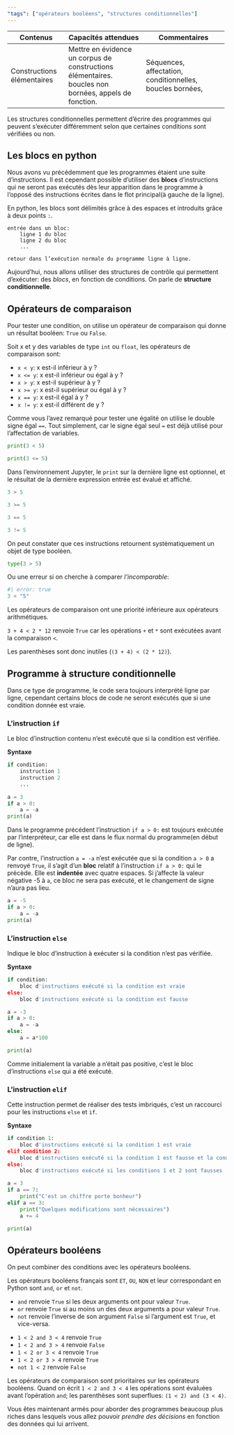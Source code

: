 ```yaml
---
"tags": ["opérateurs booléens", "structures conditionnelles"]
---
```


::: programme
+------------------------+---------------------------------+-----------------------------------+
| Contenus               | Capacités attendues             | Commentaires                      |
+========================+=================================+===================================+
| Constructions          | Mettre en évidence un corpus    | Séquences, affectation,           |
| élémentaires           | de constructions élémentaires.  | conditionnelles, boucles bornées, |
|                        | boucles non bornées, appels de  |                                   |
|                        | fonction.                       |                                   |
+------------------------+---------------------------------+-----------------------------------+
:::


::: {.intro layout-ncol=2}

Les structures conditionnelles permettent d'écrire des programmes qui peuvent s'exécuter
différemment selon que certaines conditions sont vérifiées ou non. 

<wc-wikimage title="SunsetTracksCrop.JPG" caption="Les programmes comme les trains peuvent prendre des chemins différents suivant les conditions(destination, heure, travaux...)"></wc-wikimage>

:::

## Les blocs en python

Nous avons vu précédemment que les programmes étaient une suite d'instructions. Il est cependant
possible d'utiliser des **blocs** d'instructions qui ne seront pas exécutés dès leur apparition
dans le programme à l'opposé des instructions écrites dans le flot principal(à gauche de la ligne).

En python, les blocs sont délimités grâce à des espaces et introduits grâce à deux points `:`.

```
entrée dans un bloc:
    ligne 1 du bloc
    ligne 2 du bloc
    ...

retour dans l’exécution normale du programme ligne à ligne.
```

Aujourd'hui, nous allons utiliser des structures de contrôle qui permettent d’exécuter: des
*blocs*, en fonction de conditions. On parle de **structure conditionnelle**.

## Opérateurs de comparaison

Pour tester une condition, on utilise un opérateur de comparaison qui donne un résultat booléen:
`True` ou `False`.


Soit x et y des variables de type `int` ou `float`, les opérateurs de comparaison sont:

- `x < y`: x est-il inférieur à y ?
- `x <= y`: x est-il inférieur ou égal à y ?
- `x > y`: x est-il supérieur à y ?
- `x >= y`: x est-il supérieur ou égal à y ?
- `x == y`: x est-il égal à y ?
- `x != y`: x est-il différent de y ?

::: callout-warning
Comme vous l'avez remarqué pour tester une égalité on utilise le double signe égal
`==`. Tout simplement, car le signe égal seul `=` est déjà utilisé pour l'affectation de variables.
:::

::: examples

```python
print(3 < 5)
```

```python
print(3 <= 5)
```

Dans l'environnement Jupyter, le `print` sur la dernière ligne est optionnel, et le résultat de la
dernière expression entrée est évalué et affiché.

```python
3 > 5
```

```python
3 >= 5
```

```python
3 == 5
```

```python
3 != 5
```

On peut constater que ces instructions retournent systématiquement un objet de type booléen.

```python
type(3 > 5)
```

Ou une erreur si on cherche à comparer *l'incomparable*:

```python
#| error: true
3 < "5"
```

:::

::: prop

Les opérateurs de comparaison ont une priorité inférieure aux opérateurs arithmétiques.

:::

::: example

`3 + 4 < 2 * 12` renvoie `True` car les opérations `+` et `*` sont exécutées avant la comparaison `<`.

Les parenthèses sont donc inutiles (`(3 + 4) < (2 * 12)`).

:::

## Programme à structure conditionnelle

Dans ce type de programme, le code sera toujours interprété ligne par ligne, cependant certains
blocs de code ne seront exécutés que si une condition donnée est vraie.

### L'instruction `if`

Le bloc d'instruction contenu n'est exécuté que si la condition est vérifiée.

**Syntaxe**

```python
if condition:
    instruction 1
    instruction 2
    ...
```

```python
a = 3
if a > 0:
    a = -a
print(a)
```

Dans le programme précédent l'instruction `if a > 0:` est toujours exécutée par l'interpréteur, car
elle est dans le flux normal du programme(en début de ligne).

Par contre, l'instruction `a = -a` n'est exécutée que si la condition `a > 0` a renvoyé `True`, il
s'agit d'un **bloc** relatif à l'instruction `if a > 0:` qui le précède. Elle est **indentée** avec
quatre espaces. Si j'affecte la valeur négative -5 à `a`, ce bloc ne sera pas exécuté, et le
changement de signe n'aura pas lieu.

```python
a = -5
if a > 0:
    a = -a
print(a)
```

### L'instruction `else`

Indique le bloc d'instruction à exécuter si la condition n'est pas vérifiée.

**Syntaxe**

```python
if condition:
    bloc d'instructions exécuté si la condition est vraie
else:
    bloc d'instructions exécuté si la condition est fausse
```

```python
a = -3
if a > 0:
    a = -a
else:
    a = a*100

print(a)
```

Comme initialement la variable a n'était pas positive, c'est le bloc d'instructions `else` qui a
été exécuté.

### L'instruction `elif`

Cette instruction permet de réaliser des tests imbriqués, c'est un raccourci pour les instructions
`else` et `if`.

**Syntaxe**

```python
if condition 1:
    bloc d'instructions exécuté si la condition 1 est vraie
elif condition 2:
    bloc d'instructions exécuté si la condition 1 est fausse et la condition 2 vraie
else:
    bloc d'instructions exécuté si les conditions 1 et 2 sont fausses
```

```python
a = 3
if a == 7:
    print("C'est un chiffre porte bonheur")
elif a == 3:
    print("Quelques modifications sont nécessaires")
    a += 4

print(a)
```

## Opérateurs booléens

On peut combiner des conditions avec les opérateurs booléens.

Les opérateurs booléens français sont `ET`, `OU`, `NON` et leur correspondant en Python sont `and`,
`or` et `not`.

- `and` renvoie `True` si les deux arguments ont pour
valeur `True`.
- `or` renvoie `True` si au moins un des deux arguments a
pour valeur `True`.
- `not` renvoie l’inverse de son argument `False` si l'argument est `True`, et vice-versa.

::: examples
- `1 < 2 and 3 < 4` renvoie `True`
- `1 < 2 and 3 > 4` renvoie `False`
- `1 < 2 or 3 < 4` renvoie `True`
- `1 < 2 or 3 > 4` renvoie `True`
- `not 1 < 2` renvoie `False`
:::

::: prop

Les opérateurs de comparaison sont prioritaires sur les opérateurs booléens. Quand on
écrit `1 < 2 and 3 < 4` les opérations sont évaluées avant l'opération `and`; les parenthèses sont
superflues: `(1 < 2) and (3 < 4)`.

:::

Vous êtes maintenant armés pour aborder des programmes beaucoup plus riches dans lesquels vous
allez pouvoir *prendre des décisions* en fonction des données qui lui arrivent.

